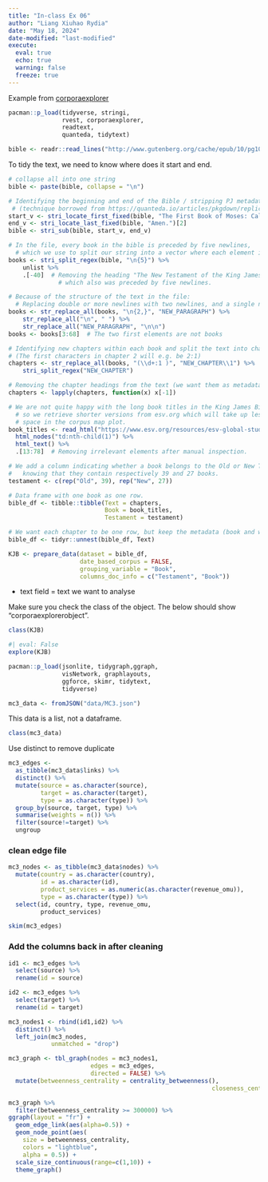 ```yaml
---
title: "In-class Ex 06"
author: "Liang Xiuhao Rydia"
date: "May 18, 2024"
date-modified: "last-modified"
execute:
  eval: true
  echo: true
  warning: false
  freeze: true
---
```


Example from [corporaexplorer](https://kgjerde.github.io/corporaexplorer/articles/bible.html)

```r
pacman::p_load(tidyverse, stringi,
               rvest, corporaexplorer,
               readtext,
               quanteda, tidytext)
```

```r
bible <- readr::read_lines("http://www.gutenberg.org/cache/epub/10/pg10.txt")
```

To tidy the text, we need to know where does it start and end.

```r
# collapse all into one string
bible <- paste(bible, collapse = "\n")
```

```r
# Identifying the beginning and end of the Bible / stripping PJ metadata
 # (technique borrowed from https://quanteda.io/articles/pkgdown/replication/digital-humanities.html).
start_v <- stri_locate_first_fixed(bible, "The First Book of Moses: Called Genesis")[1]
end_v <- stri_locate_last_fixed(bible, "Amen.")[2]
bible <- stri_sub(bible, start_v, end_v)
```

```r
# In the file, every book in the bible is preceded by five newlines,
  # which we use to split our string into a vector where each element is a book.
books <- stri_split_regex(bible, "\n{5}") %>%
    unlist %>%
    .[-40]  # Removing the heading "The New Testament of the King James Bible",
              # which also was preceded by five newlines.

```

```r
# Because of the structure of the text in the file:
  # Replacing double or more newlines with two newlines, and a single newline with space.
books <- str_replace_all(books, "\n{2,}", "NEW_PARAGRAPH") %>%
    str_replace_all("\n", " ") %>%
    str_replace_all("NEW_PARAGRAPH", "\n\n")
books <- books[3:68]  # The two first elements are not books
```

```r
# Identifying new chapters within each book and split the text into chapters.
# (The first characters in chapter 2 will e.g. be 2:1)
chapters <- str_replace_all(books, "(\\d+:1 )", "NEW_CHAPTER\\1") %>%
    stri_split_regex("NEW_CHAPTER")
```

```r
# Removing the chapter headings from the text (we want them as metadata).
chapters <- lapply(chapters, function(x) x[-1])
```

```r
# We are not quite happy with the long book titles in the King James Bible,
  # so we retrieve shorter versions from esv.org which will take up less
  # space in the corpus map plot.
book_titles <- read_html("https://www.esv.org/resources/esv-global-study-bible/list-of-abbreviations") %>%
  html_nodes("td:nth-child(1)") %>%
  html_text() %>%
  .[13:78]  # Removing irrelevant elements after manual inspection.
```

```r
# We add a column indicating whether a book belongs to the Old or New Testament,
#   knowing that they contain respectively 39 and 27 books.
testament <- c(rep("Old", 39), rep("New", 27))
```

```r
# Data frame with one book as one row.
bible_df <- tibble::tibble(Text = chapters,
                           Book = book_titles,
                           Testament = testament)
```

```r
# We want each chapter to be one row, but keep the metadata (book and which testament).
bible_df <- tidyr::unnest(bible_df, Text)
```

```r
KJB <- prepare_data(dataset = bible_df,
                    date_based_corpus = FALSE,
                    grouping_variable = "Book",
                    columns_doc_info = c("Testament", "Book"))
```

-   text field = text we want to analyse

Make sure you check the class of the object. The below should show "corporaexplorerobject".

```r
class(KJB)
```

```r
#| eval: False
explore(KJB)
```

```r
pacman::p_load(jsonlite, tidygraph,ggraph,
               visNetwork, graphlayouts,
               ggforce, skimr, tidytext,
               tidyverse)
```

```r
mc3_data <- fromJSON("data/MC3.json")
```

This data is a list, not a dataframe.

```r
class(mc3_data)
```

Use distinct to remove duplicate

```r
mc3_edges <-
  as_tibble(mc3_data$links) %>%
  distinct() %>%
  mutate(source = as.character(source),
         target = as.character(target),
         type = as.character(type)) %>%
  group_by(source, target, type) %>%
  summarise(weights = n()) %>%
  filter(source!=target) %>%
  ungroup
```

### clean edge file

```r
mc3_nodes <- as_tibble(mc3_data$nodes) %>% 
  mutate(country = as.character(country),
         id = as.character(id),
         product_services = as.numeric(as.character(revenue_omu)),
         type = as.character(type)) %>% 
  select(id, country, type, revenue_omu,
         product_services)
```

```r
skim(mc3_edges)
```

### Add the columns back in after cleaning

```r
id1 <- mc3_edges %>% 
  select(source) %>% 
  rename(id = source)

id2 <- mc3_edges %>% 
  select(target) %>% 
  rename(id = target)

mc3_nodes1 <- rbind(id1,id2) %>% 
  distinct() %>% 
  left_join(mc3_nodes,
            unmatched = "drop")
```

```r
mc3_graph <- tbl_graph(nodes = mc3_nodes1,
                       edges = mc3_edges,
                       directed = FALSE) %>% 
  mutate(betweenness_centrality = centrality_betweenness(),
                                                         closeness_centrality = centrality_closeness())
```

```r
mc3_graph %>% 
  filter(betweenness_centrality >= 300000) %>% 
ggraph(layout = "fr") +
  geom_edge_link(aes(alpha=0.5)) +
  geom_node_point(aes(
    size = betweenness_centrality,
    colors = "lightblue",
    alpha = 0.5)) +
  scale_size_continuous(range=c(1,10)) +
  theme_graph()
```
